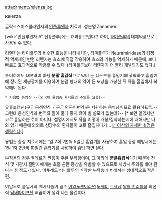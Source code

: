 attachment:/relenza.jpg

Relenza

글락소스미스클라인사의 [[인플루엔자]] 치료제. 성분명 Zanamivir.

[wiki:"인플루엔자 A" 신종플루]에도 효과를 보인다고 하며, [[타미플루]]의 대체약품으로 사용될 수 있다.

리렌자는 타미플루와 비슷한 효능을 나타내지만, 타미플루가 Neuraminidase의 경쟁적 억제제인 반면 리렌자는 효소에 직접 작용하여 효소의 기능을 억제하기 때문에, 보다 빠르고 효과적으로 작용할 수 있다. (타미플루보다 리렌자가 더 빨리 개발되기도 했다.)

특이하게도 내복약이 아닌 '''분말 흡입식'''으로 약이 든 디스크를 흡입기에 장착하고 흡입기에 장비된 개봉장치를 이용하여 분말 형태의 약이 든 포낭을 개봉한 뒤 약을 흡입해서 복약해야 된다.

 * 사용법 동영상 --(외국어 울렁증 환자들의 주의를 요함)--
유튜브캡션(구글 음성인식 + 구글 외국어번역)을 지원하는 동영상이므로 활용하도록.--그런데 음성인식과 번역의 질이 둘다 좋지 않아 별 쓸모가 없는데?--
{{{#!html
<object width="580" height="360"><param name="movie" value="http://www.youtube.com/v/sQI0a0ToSPo&hl=ko_KR&fs=1&border=1"></param><param name="allowFullScreen" value="true"></param><param name="allowscriptaccess" value="always"></param><embed src="http://www.youtube.com/v/sQI0a0ToSPo&hl=ko_KR&fs=1&border=1" type="application/x-shockwave-flash" allowscriptaccess="always" allowfullscreen="true" width="580" height="360"></embed></object>
}}}
[* 보면 알겠지만 코로 흡입하는 것이 아니다. 설명서에서도 약을 어떻게 개봉/장착하는지에 대해서만 나와 있기 때문에 의외로 상당수의 환자들이 코로 흡입하다가... [[더 이상의 자세한 설명은 생략한다]].]

용법은 
증상 치료시에는 1일 2회 2번씩 5일간 흡입기를 사용하여 흡입 
증상 예방시에는 1일 1회 2번씩 10일간 흡입기를 사용하여 흡입
하면 된다.

부작용의 경우 [[알레르기]] 반응이 주된 부작용이며, 그 이외에 '''분말흡입식'''이기 때문에 천식 및 기관지 질환자에게는 호흡 곤란 증상을 유발할 수 있으므로 처방시 주의를 해야 된다는 점 정도가 있다. 아무래도 [[타미플루]]의 심각한 부작용에 비해서는 상대적으로 적은 편.

여담으로 흡입기의 메카니즘이 골수 [[이영도]]팬이라면 [[도깨비]] [[무사장]] [[탈해 머리돌]]의 회전식 [[담배]][[파이프]]인 뻐끔이가 생각 나는 물건이다.
